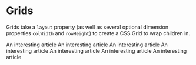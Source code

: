 
<Meta title="Grids" />

# Grids

Grids take a `layout` property (as well as several optional dimension properties `colWidth` and `rowHeight`) to create a CSS Grid to wrap children in.

<Preview>
    <Story name="grid">
        <Grid
            layout={[
                [2, 1],
                [1, 1, 1],
                [1, 2],
            ]}
            rowHeight="300px"
        >
            <HoverCard image={mockCardImage}>An interesting article</HoverCard>
            <HoverCard image={mockCardImage}>An interesting article</HoverCard>
            <HoverCard image={mockCardImage}>An interesting article</HoverCard>
            <HoverCard image={mockCardImage}>An interesting article</HoverCard>
            <HoverCard image={mockCardImage}>An interesting article</HoverCard>
            <HoverCard image={mockCardImage}>An interesting article</HoverCard>
            <HoverCard image={mockCardImage}>An interesting article</HoverCard>
        </Grid>
    </Story>
</Preview>
